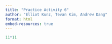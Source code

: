 ```yaml
---
title: "Practice Activity 6"
author: "Elliot Kunz, Tevan Kim, Andrew Dang"
format: html
embed-resources: true
---
```


```r
11*11
```

